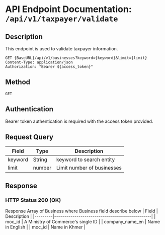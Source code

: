 # API Endpoint Documentation: `/api/v1/taxpayer/validate`

## Description
This endpoint is used to validate taxpayer information.

```http
GET {BaseURL}/api/v1/businesses?keyword={keyword}&limit={limit}
Content-Type: application/json
Authorization: "Bearer ${access_token}"
```

## Method
`GET`

## Authentication
Bearer token authentication is required with the access token provided.


## Request Query
| Field            | Type    | Description                                      |
|------------------|---------|--------------------------------------------------|
| keyword        | String   | keyword to search entity                          |
| limit           | number   | Limit number of businesses

## Response

### HTTP Status 200 (OK)
Response Array of Business where Business field describe below
| Field   | Description                                    |
|---------|------------------------------------------------|
| moc_id  | A Ministry of Commerce's single ID |
| company_name_en  | Name in English |
| moc_id  | Name in Khmer |
